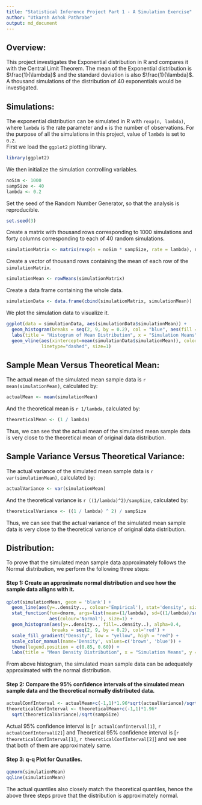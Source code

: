 ```yaml
---
title: "Statistical Inference Project Part 1 - A Simulation Exercise"
author: "Utkarsh Ashok Pathrabe"
output: md_document
---
```


## Overview:

This project investigates the Exponential distribution in R and compares it with the Central Limit Theorem. The mean of the Exponential distribution is $\frac{1}{\lambda}$ and the standard deviation is also $\frac{1}{\lambda}$. A thousand simulations of the distribution of 40 exponentials would be investigated.

## Simulations:

The exponential distribution can be simulated in R with `rexp(n, lambda)`, where `lambda` is the rate parameter and `n` is the number of observations. For the purpose of all the simulations in this project, value of `lambda` is set to `0.2`.\
First we load the `ggplot2` plotting library.

```r
library(ggplot2)
```

We then initialize the simulation controlling variables.

```r
noSim <- 1000
sampSize <- 40
lambda <- 0.2
```

Set the seed of the Random Number Generator, so that the analysis is reproducible.

```r
set.seed(3)
```

Create a matrix with thousand rows corresponding to 1000 simulations and forty columns corresponding to each of 40 random simulations.

```r
simulationMatrix <- matrix(rexp(n = noSim * sampSize, rate = lambda), noSim, sampSize)
```

Create a vector of thousand rows containing the mean of each row of the `simulationMatrix`.

```r
simulationMean <- rowMeans(simulationMatrix)
```

Create a data frame containing the whole data.

```r
simulationData <- data.frame(cbind(simulationMatrix, simulationMean))
```

We plot the simulation data to visualize it.

```r
ggplot(data = simulationData, aes(simulationData$simulationMean)) + 
  geom_histogram(breaks = seq(2, 9, by = 0.2), col = "blue", aes(fill = ..count..)) + 
  labs(title = "Histogram of Mean Distribution", x = "Simulation Means", y = "Frequency") + 
  geom_vline(aes(xintercept=mean(simulationData$simulationMean)), color="red", 
             linetype="dashed", size=1)
```

## Sample Mean Versus Theoretical Mean:

The actual mean of the simulated mean sample data is `r mean(simulationMean)`, calculated by:

```r
actualMean <- mean(simulationMean)
```

And the theoretical mean is `r 1/lambda`, calculated by:

```r
theoreticalMean <- (1 / lambda)
```

Thus, we can see that the actual mean of the simulated mean sample data is very close to the theoretical mean of original data distribution.

## Sample Variance Versus Theoretical Variance:

The actual variance of the simulated mean sample data is `r var(simulationMean)`, calculated by:

```r
actualVariance <- var(simulationMean)
```

And the theoretical variance is `r ((1/lambda)^2)/sampSize`, calculated by:

```r
theoreticalVariance <- ((1 / lambda) ^ 2) / sampSize
```

Thus, we can see that the actual variance of the simulated mean sample data is very close to the theoretical variance of original data distribution.

## Distribution:

To prove that the simulated mean sample data approximately follows the Normal distribution, we perform the following three steps:

#### Step 1: Create an approximate normal distribution and see how the sample data alligns with it.

```r
qplot(simulationMean, geom = 'blank') + 
  geom_line(aes(y=..density.., colour='Empirical'), stat='density', size=1) + 
  stat_function(fun=dnorm, args=list(mean=(1/lambda), sd=((1/lambda)/sqrt(sampSize))), 
                aes(colour='Normal'), size=1) + 
  geom_histogram(aes(y=..density.., fill=..density..), alpha=0.4, 
                 breaks = seq(2, 9, by = 0.2), col='red') + 
  scale_fill_gradient("Density", low = "yellow", high = "red") + 
  scale_color_manual(name='Density', values=c('brown', 'blue')) + 
  theme(legend.position = c(0.85, 0.60)) + 
  labs(title = "Mean Density Distribution", x = "Simulation Means", y = "Density")
```

From above histogram, the simulated mean sample data can be adequately approximated with the normal distribution.

#### Step 2: Compare the 95% confidence intervals of the simulated mean sample data and the theoretical normally distributed data.

```r
actualConfInterval <- actualMean+c(-1,1)*1.96*sqrt(actualVariance)/sqrt(sampSize)
theoreticalConfInterval <- theoreticalMean+c(-1,1)*1.96*
  sqrt(theoreticalVariance)/sqrt(sampSize)
```

Actual 95% confidence interval is [`r actualConfInterval[1]`, `r actualConfInterval[2]`] and Theoretical 95% confidence interval is [`r theoreticalConfInterval[1]`, `r theoreticalConfInterval[2]`] and we see that both of them are approximately same.

#### Step 3: q-q Plot for Qunatiles.

```r
qqnorm(simulationMean)
qqline(simulationMean)
```

The actual quantiles also closely match the theoretical quantiles, hence the above three steps prove that the distribution is approximately normal.
